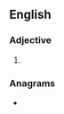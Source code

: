 ==English==

===Adjective===
{{head|en|superlative adjective}}

# {{en-superlative of|false}}

===Anagrams===
* {{anagrams|en|a=aeflsst|fatless}}